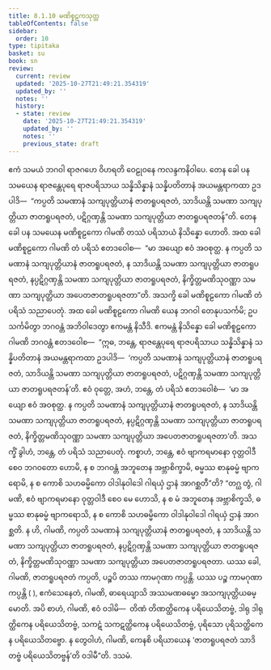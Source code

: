 ```yaml
---
title: 8.1.10 မဏိစူဠကသုတ္တ
tableOfContents: false
sidebar:
  order: 10
type: tipitaka
basket: su
book: sn
review:
  current: review
  updated: '2025-10-27T21:49:21.354319'
  updated_by: ''
  notes: ''
  history:
  - state: review
    date: '2025-10-27T21:49:21.354319'
    updated_by: ''
    notes: ''
    previous_state: draft
---
```



<ReviewStatus review={frontmatter.review} showDetails={true} />

<HypothesisAnnotation frontmatter={frontmatter} />

<DynamicBreadcrumb />

<Division number="362" book="sn" e="ch" v="18" p="332">

<Paragraph number="1599" book="sn">
ဧကံ သမယံ ဘဂဝါ ရာဇဂဟေ ဝိဟရတိ ဝေဠုဝနေ ကလန္ဒကနိဝါပေ. တေန ခေါ ပန သမယေန ရာဇန္တေပုရေ ရာဇပရိသာယ သန္နိသိန္နာနံ သန္နိပတိတာနံ အယမန္တရာကထာ ဥဒပါဒိ—  “ကပ္ပတိ သမဏာနံ သကျပုတ္တိယာနံ ဇာတရူပရဇတံ, သာဒိယန္တိ သမဏာ သကျပုတ္တိယာ ဇာတရူပရဇတံ, ပဋိဂ္ဂဏှန္တိ သမဏာ သကျပုတ္တိယာ ဇာတရူပရဇတန်”တိ.
</Paragraph>

<Paragraph number="1600" book="sn">
တေန ခေါ ပန သမယေန မဏိစူဠကော ဂါမဏိ တဿံ ပရိသာယံ နိသိန္နော ဟောတိ. အထ ခေါ မဏိစူဠကော ဂါမဏိ တံ ပရိသံ ဧတဒဝေါစ—  “မာ အယျော ဧဝံ အဝစုတ္ထ. န ကပ္ပတိ သမဏာနံ သကျပုတ္တိယာနံ ဇာတရူပရဇတံ, န သာဒိယန္တိ သမဏာ သကျပုတ္တိယာ ဇာတရူပရဇတံ, နပ္ပဋိဂ္ဂဏှန္တိ သမဏာ သကျပုတ္တိယာ ဇာတရူပရဇတံ, နိက္ခိတ္တမဏိသုဝဏ္ဏာ သမဏာ သကျပုတ္တိယာ အပေတဇာတရူပရဇတာ”တိ. အသက္ခိ ခေါ မဏိစူဠကော ဂါမဏိ တံ ပရိသံ သညာပေတုံ. အထ ခေါ မဏိစူဠကော ဂါမဏိ ယေန ဘဂဝါ တေနုပသင်္ကမိ; ဥပသင်္ကမိတွာ ဘဂဝန္တံ အဘိဝါဒေတွာ ဧကမန္တံ နိသီဒိ. ဧကမန္တံ နိသိန္နော ခေါ မဏိစူဠကော ဂါမဏိ ဘဂဝန္တံ ဧတဒဝေါစ—  “ဣဓ, ဘန္တေ, ရာဇန္တေပုရေ ရာဇပရိသာယ သန္နိသိန္နာနံ သန္နိပတိတာနံ အယမန္တရာကထာ ဥဒပါဒိ—  ‘ကပ္ပတိ သမဏာနံ သကျပုတ္တိယာနံ ဇာတရူပရဇတံ, သာဒိယန္တိ သမဏာ သကျပုတ္တိယာ ဇာတရူပရဇတံ, ပဋိဂ္ဂဏှန္တိ သမဏာ သကျပုတ္တိယာ ဇာတရူပရဇတန်’တိ. ဧဝံ ဝုတ္တေ, အဟံ, ဘန္တေ, တံ ပရိသံ ဧတဒဝေါစံ—  ‘မာ အယျော ဧဝံ အဝစုတ္ထ. န ကပ္ပတိ သမဏာနံ သကျပုတ္တိယာနံ ဇာတရူပရဇတံ, န သာဒိယန္တိ သမဏာ သကျပုတ္တိယာ ဇာတရူပရဇတံ, နပ္ပဋိဂ္ဂဏှန္တိ သမဏာ သကျပုတ္တိယာ ဇာတရူပရဇတံ, နိက္ခိတ္တမဏိသုဝဏ္ဏာ သမဏာ သကျပုတ္တိယာ အပေတဇာတရူပရဇတာ’တိ. အသက္ခိံ ခွါဟံ, ဘန္တေ, တံ ပရိသံ သညာပေတုံ. ကစ္စာဟံ, ဘန္တေ, ဧဝံ ဗျာကရမာနော ဝုတ္တဝါဒီ စေဝ ဘဂဝတော ဟောမိ, န စ ဘဂဝန္တံ အဘူတေန အဗ္ဘာစိက္ခာမိ, ဓမ္မဿ စာနုဓမ္မံ ဗျာကရောမိ, န စ ကောစိ သဟဓမ္မိကော ဝါဒါနုဝါဒေါ ဂါရယှံ ဌာနံ အာဂစ္ဆတီ”တိ?
</Paragraph>

<Paragraph number="1601" book="sn">
“တဂ္ဃ တွံ, ဂါမဏိ, ဧဝံ ဗျာကရမာနော ဝုတ္တဝါဒီ စေဝ မေ ဟောသိ, န စ မံ အဘူတေန အဗ္ဘာစိက္ခသိ, ဓမ္မဿ စာနုဓမ္မံ ဗျာကရောသိ, န စ ကောစိ သဟဓမ္မိကော ဝါဒါနုဝါဒေါ ဂါရယှံ ဌာနံ အာဂစ္ဆတိ. န ဟိ, ဂါမဏိ, ကပ္ပတိ သမဏာနံ သကျပုတ္တိယာနံ ဇာတရူပရဇတံ, န သာဒိယန္တိ သမဏာ သကျပုတ္တိယာ ဇာတရူပရဇတံ, နပ္ပဋိဂ္ဂဏှန္တိ သမဏာ သကျပုတ္တိယာ ဇာတရူပရဇတံ, နိက္ခိတ္တမဏိသုဝဏ္ဏာ သမဏာ သကျပုတ္တိယာ အပေတဇာတရူပရဇတာ. ယဿ ခေါ, ဂါမဏိ, ဇာတရူပရဇတံ ကပ္ပတိ, ပဉ္စပိ တဿ ကာမဂုဏာ ကပ္ပန္တိ. ယဿ ပဉ္စ ကာမဂုဏာ ကပ္ပန္တိ ( ), ဧကံသေနေတံ, ဂါမဏိ, ဓာရေယျာသိ အဿမဏဓမ္မော အသကျပုတ္တိယဓမ္မောတိ. အပိ စာဟံ, ဂါမဏိ, ဧဝံ ဝဒါမိ—  တိဏံ တိဏတ္ထိကေန ပရိယေသိတဗ္ဗံ, ဒါရု ဒါရုတ္ထိကေန ပရိယေသိတဗ္ဗံ, သကဋံ သကဋတ္ထိကေန ပရိယေသိတဗ္ဗံ, ပုရိသော ပုရိသတ္ထိကေန ပရိယေသိတဗ္ဗော. န တွေဝါဟံ, ဂါမဏိ, ကေနစိ ပရိယာယေန ‘ဇာတရူပရဇတံ သာဒိတဗ္ဗံ ပရိယေသိတဗ္ဗန်’တိ ဝဒါမီ”တိ.

</Paragraph>
</Division>

<Paragraph number="1602" type="center" book="sn">
ဒသမံ.
</Paragraph>